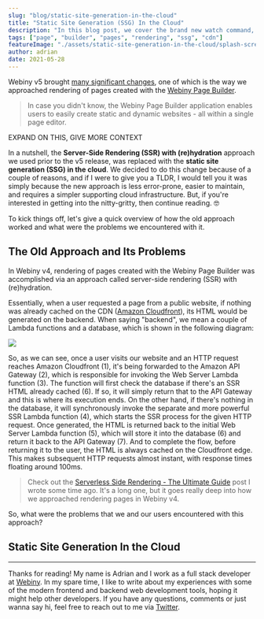 ```yaml
---
slug: "blog/static-site-generation-in-the-cloud"
title: "Static Site Generation (SSG) In the Cloud"
description: "In this blog post, we cover the brand new watch command, which takes the serverless application development experience to a whole new level."
tags: ["page", "builder", "pages", "rendering", "ssg", "cdn"]
featureImage: "./assets/static-site-generation-in-the-cloud/splash-screen.png"
author: adrian
date: 2021-05-28
---
```


Webiny v5 brought [many significant changes](/blog/webiny-v5-the-big-update), one of which is the way we approached rendering of pages created with the [Webiny Page Builder](/serverless-app/page-builder).

> In case you didn't know, the Webiny Page Builder application enables users to easily create static and dynamic websites - all within a single page editor.

EXPAND ON THIS, GIVE MORE CONTEXT
<!-- The point in which things start to get interesting is when a user decides to publish a page he's been working on. The question that immediately pops up is: "How do we serve pages to actual website visitors in the fastest possible way and also with excellent support for search engine optimization (SEO)?". -->

In a nutshell, the **Server-Side Rendering (SSR) with (re)hydration** approach we used prior to the v5 release, was replaced with the **static site generation (SSG) in the cloud**. We decided to do this change because of a couple of reasons, and if I were to give you a TLDR, I would tell you it was simply because the new approach is less error-prone, easier to maintain, and requires a simpler supporting cloud infrastructure. But, if you're interested in getting into the nitty-gritty, then continue reading. 🤓

To kick things off, let's give a quick overview of how the old approach worked and what were the problems we encountered with it.

## The Old Approach and Its Problems

In Webiny v4, rendering of pages created with the Webiny Page Builder was accomplished via an approach called server-side rendering (SSR) with (re)hydration.

Essentially, when a user requested a page from a public website, if nothing was already cached on the CDN ([Amazon Cloudfront](https://aws.amazon.com/cloudfront/)), its HTML would be generated on the backend. When saying "backend", we mean a couple of Lambda functions and a database, which is shown in the following diagram:

![](./assets/static-site-generation-in-the-cloud/ssr-diagram.png)

So, as we can see, once a user visits our website and an HTTP request reaches Amazon Cloudfront (1), it's being forwarded to the Amazon API Gateway (2), which is responsible for invoking the Web Server Lambda function (3). The function will first check the database if there's an SSR HTML already cached (6). If so, it will simply return that to the API Gateway and this is where its execution ends. On the other hand, if there's nothing in the database, it will synchronously invoke the separate and more powerful SSR Lambda function (4), which starts the SSR process for the given HTTP request. Once generated, the HTML is returned back to the initial Web Server Lambda function (5), which will store it into the database (6) and return it back to the API Gateway (7). And to complete the flow, before returning it to the user, the HTML is always cached on the Cloudfront edge. This makes subsequent HTTP requests almost instant, with response times floating around 100ms.

> Check out the [Serverless Side Rendering - The Ultimate Guide](/blog/serverless-side-rendering-e1c0924b8da1) post I wrote some time ago. It's a long one, but it goes really deep into how we approached rendering pages in Webiny v4.

So, what were the problems that we and our users encountered with this approach?

<!--
Prvo, za SSR, potrebno je bilo raditi 2 prod builda od frontend appa i oba uploadati u cloud.

Jedan app koji se koristi na backendu, i executa tamo, i drugi koji se odvija u frontendu.

I ovo je znalo stvarati probleme - sve radi naprijed, a nazad ne radi. Useri su javljali nerijetko tu probleme. Dodas jedan library, koji ne supporta ssr, i devleopas lokalno, sve okay, a backend okinawa.

Uz to, takodjer nesto sto nas je mucilo je kompleksnost infrastrukture. Htjeli smo da bude jednostavnije - doslovno ako je moguce, da se useru servira statican file iz bucketa, a ne da moramo jos neke baze deployat, lambde i slicno.

Kako smo pripremali v5, odlucili smo revisitat ovu bitnu temu, te smo dosli sa do sljedeceg approacha.prerenderingom

-->

## Static Site Generation In the Cloud


---

Thanks for reading! My name is Adrian and I work as a full stack developer at [Webiny](https://www.webiny.com). In my spare time, I like to write about my experiences with some of the modern frontend and backend web development tools, hoping it might help other developers. If you have any questions, comments or just wanna say hi, feel free to reach out to me via [Twitter](https://www.twitter.com/doitadrian).
